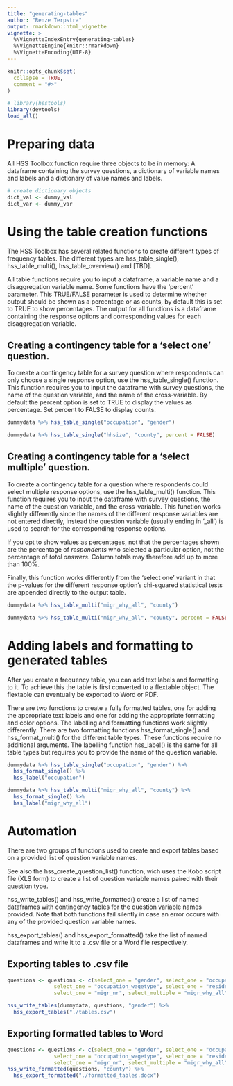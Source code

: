 ```yaml
---
title: "generating-tables"
author: "Renze Terpstra"
output: rmarkdown::html_vignette
vignette: >
  %\VignetteIndexEntry{generating-tables}
  %\VignetteEngine{knitr::rmarkdown}
  %\VignetteEncoding{UTF-8}
---
```


```r
knitr::opts_chunk$set(
  collapse = TRUE,
  comment = "#>"
)
```

```r
# library(hsstools)
library(devtools)
load_all()
```
# Preparing data
All HSS Toolbox function require three objects to be in memory: A dataframe containing the survey questions, a dictionary of variable names and labels and  a dictionary of value names and labels.
```r
# create dictionary objects
dict_val <- dummy_val
dict_var <- dummy_var
```

# Using the table creation functions
The HSS Toolbox has several related functions to create different types of frequency tables.
The different types are hss_table_single(), hss_table_multi(), hss_table_overview() and [TBD].

All table functions require you to input a dataframe, a variable name and a disaggregation variable name. Some functions have the 'percent' parameter. This TRUE/FALSE parameter is
used to determine whether output should be shown as a percentage or as counts, by default this is set to TRUE to show percentages. The output for all functions is a dataframe containing the response options and corresponding values for each disaggregation variable.

## Creating a contingency table for a 'select one' question.
To create a contingency table for a survey question where respondents can only choose a single response option, use the hss_table_single() function. This function requires you to input the dataframe with survey questions, the name of the question variable, and the name of the cross-variable. By default the percent option is set to TRUE to display the values as percentage. Set percent to FALSE to display counts.
```r
dummydata %>% hss_table_single("occupation", "gender")

dummydata %>% hss_table_single("hhsize", "county", percent = FALSE)
```


## Creating a contingency table for a 'select multiple' question.
To create a contingency table for a question where respondents could select multiple response options, use the hss_table_multi() function. This function requires you to input the dataframe with survey questions, the name of the question variable, and the cross-variable. This function works slightly differently since the names of the different response variables are not entered directly, instead the question variable (usually ending in '_all') is used to search for the corresponding response options. 

If you opt to show values as percentages, not that the percentages shown are the percentage of _respondents_ who selected a particular option, not the percentage of _total answers_. Column totals may therefore add up to more than 100%.

Finally, this function works differently from the 'select one' variant in that the p-values for the different response option's chi-squared statistical tests are appended directly to the output table.
```r
dummydata %>% hss_table_multi("migr_why_all", "county")

dummydata %>% hss_table_multi("migr_why_all", "county", percent = FALSE)
```
# Adding labels and formatting to generated tables
After you create a frequency table, you can add text labels and formatting to it. To achieve this the table is first converted to a flextable object. The flextable can eventually be exported to Word or PDF.

<!-- NB: add info for formatting function overview tables etc. -->
There are two functions to create a fully formatted tables, one for adding the appropriate text labels and one for adding the appropriate formatting and color options. The labelling and formatting functions work slightly differently. There are two formatting functions hss_format_single() and hss_format_multi() for the different table types. These functions require no additional arguments. The labelling function hss_label() is the same for all table types but requires you to provide the name of the question variable.

```r
dummydata %>% hss_table_single("occupation", "gender") %>% 
  hss_format_single() %>%
  hss_label("occupation")
```

```r
dummydata %>% hss_table_multi("migr_why_all", "county") %>%
  hss_format_single() %>%
  hss_label("migr_why_all")
```
# Automation
There are two groups of functions used to create and export tables based on a provided list of question variable names.

See also the hss_create_question_list() function, wich uses the Kobo script file (XLS form) to create a list of question variable names paired with their question type.

hss_write_tables() and hss_write_formatted() create a list of named dataframes with contingency tables for the question variable names provided. Note that both functions fail silently in case an error occurs with any of the provided question variable names.

hss_export_tables() and hss_export_formatted() take the list of named dataframes and write it to a .csv file or a Word file respectively.

## Exporting tables to .csv file

```r
questions <- questions <- c(select_one = "gender", select_one = "occupation", 
               select_one = "occupation_wagetype", select_one = "residence", 
               select_one = "migr_nr", select_multiple = "migr_why_all")

hss_write_tables(dummydata, questions, "gender") %>%
  hss_export_tables("./tables.csv")
```

## Exporting formatted tables to Word
```r
questions <- questions <- c(select_one = "gender", select_one = "occupation", 
               select_one = "occupation_wagetype", select_one = "residence", 
               select_one = "migr_nr", select_multiple = "migr_why_all") 
hss_write_formatted(questions, "county") %>% 
  hss_export_formatted("./formatted_tables.docx")
```

